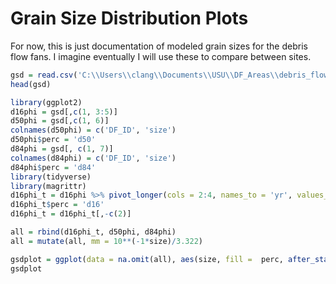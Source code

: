 # Grain Size Distribution Plots

For now, this is just documentation of modeled grain sizes for the debris flow fans. I imagine eventually I will use these to compare between sites. 

```r
gsd = read.csv('C:\\Users\\clang\\Documents\\USU\\DF_Areas\\debris_flow_stats\\data\\data_sheets\\processed_summary_data\\DF_gsd.csv', header = T, na.strings = '')
head(gsd)
```
```r
library(ggplot2)
d16phi = gsd[,c(1, 3:5)]
d50phi = gsd[,c(1, 6)]
colnames(d50phi) = c('DF_ID', 'size')
d50phi$perc = 'd50'
d84phi = gsd[, c(1, 7)]
colnames(d84phi) = c('DF_ID', 'size')
d84phi$perc = 'd84'
library(tidyverse)
library(magrittr)
d16phi_t = d16phi %>% pivot_longer(cols = 2:4, names_to = 'yr', values_to = 'size')
d16phi_t$perc = 'd16'
d16phi_t = d16phi_t[,-c(2)]

all = rbind(d16phi_t, d50phi, d84phi)
all = mutate(all, mm = 10**(-1*size)/3.322)
```

```r
gsdplot = ggplot(data = na.omit(all), aes(size, fill =  perc, after_stat(count))) + geom_density( alpha = .3) + scale_x_reverse() + xlab('phi') + labs(fill = 'Percent Finer Than')+ylab('Count')
gsdplot
```

